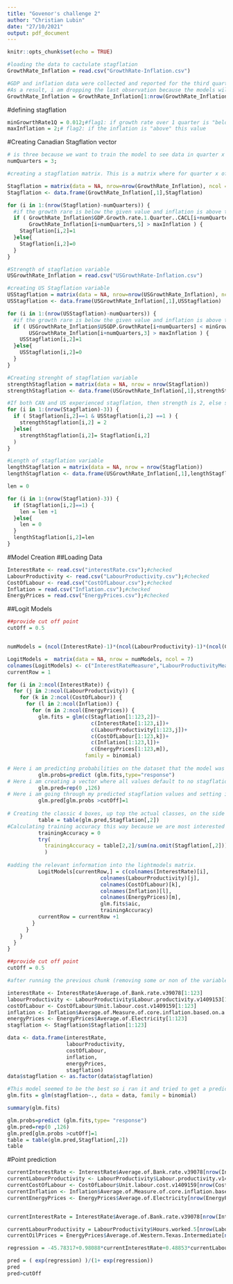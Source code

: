 ```yaml
---
title: "Govenor's challenge 2"
author: "Christian Lubin"
date: "27/10/2021"
output: pdf_document
---
```


```r
knitr::opts_chunk$set(echo = TRUE)
```

```r
#loading the data to cactulate stagflation
GrowthRate_Inflation = read.csv("GrowthRate-Inflation.csv")

#GDP and inflation data were collected and reported for the third quarter of 2021 but alot of the other variables were not.
#As a result, i am dropping the last observation because the models will not have data to learn. The models will only be learning from 1990Q1 to 2021Q2.
GrowthRate_Inflation = GrowthRate_Inflation[1:nrow(GrowthRate_Inflation)-1,]
```

#defining stagflation
```r
minGrowrthRate1Q = 0.012;#flag1: if growth rate over 1 quarter is "below" this value
maxInflation = 2;# flag2: if the inflation is "above" this value
```
#Creating  Canadian Stagflation vector
```r
# is three because we want to train the model to see data in quarter x and predict stagflation in quarter x+3. This is because we have data until 2021Q2 and we want to to predict stagflation in 2022Q1 so 3 quarters later.
numQuarters = 3;

#creating a stagflation matrix. This is a matrix where for quarter x of a year, if there was stagflation in the quarter (x+numQuarters), then the value of the stagflation variable at quater x is 1.

Stagflation = matrix(data = NA, nrow=nrow(GrowthRate_Inflation), ncol = 1)
Stagflation <- data.frame(GrowthRate_Inflation[,1],Stagflation)                      

for (i in 1:(nrow(Stagflation)-numQuarters)) {
  #if the growth rare is below the given value and inflation is above the given value then stagflation is 1. Else 0
  if ( GrowthRate_Inflation$GDP.Growth.rate.1.Quarter..CACL[i+numQuarters] < minGrowrthRate1Q  &
       GrowthRate_Inflation[i+numQuarters,5] > maxInflation ) {
    Stagflation[i,2]=1
  }else{
    Stagflation[i,2]=0
  }
}
```

```r
#Strength of stagflation variable
USGrowthRate_Inflation = read.csv("USGrowthRate-Inflation.csv")

#creating US Stagflation variable
USStagflation = matrix(data = NA, nrow=nrow(USGrowthRate_Inflation), ncol = 1)
USStagflation <- data.frame(USGrowthRate_Inflation[,1],USStagflation)                      

for (i in 1:(nrow(USStagflation)-numQuarters)) {
  #if the growth rare is below the given value and inflation is above the given value then stagflation is 1. Else 0
  if ( USGrowthRate_Inflation$USGDP.GrowthRate[i+numQuarters] < minGrowrthRate1Q  &
       USGrowthRate_Inflation[i+numQuarters,3] > maxInflation ) {
    USStagflation[i,2]=1
  }else{
    USStagflation[i,2]=0
  }
}

#Creating strenght of stagflation variable
strengthStagflation = matrix(data = NA, nrow = nrow(Stagflation))
strengthStagflation <- data.frame(USGrowthRate_Inflation[,1],strengthStagflation)

#If both CAN and US experienced stagflation, then strength is 2, else strength is whatever is in the canada stagflation variable
for (i in 1:(nrow(Stagflation)-3)) {
  if ( Stagflation[i,2]==1 & USStagflation[i,2] ==1 ) {
    strengthStagflation[i,2] = 2
  }else(
    strengthStagflation[i,2]= Stagflation[i,2]
  )
}

```

```r
#Length of stagflation variable
lengthStagflation = matrix(data = NA, nrow = nrow(Stagflation))
lengthStagflation <- data.frame(USGrowthRate_Inflation[,1],lengthStagflation)

len = 0

for (i in 1:(nrow(Stagflation)-3)) {
  if (Stagflation[i,2]==1) {
    len = len +1
  }else{
    len = 0
  }
  lengthStagflation[i,2]=len
}

```


#Model Creation
##Loading Data
```r
InterestRate <- read.csv("interestRate.csv");#checked
LabourProductivity <- read.csv("LabourProductivity.csv");#checked
CostOfLabour <- read.csv("CostOfLabour.csv");#checked
Inflation = read.csv("Inflation.csv");#checked
EnergyPrices = read.csv("EnergyPrices.csv");#checked

```

##Logit Models
```r
##provide cut off point
cutOff = 0.5


numModels = (ncol(InterestRate)-1)*(ncol(LabourProductivity)-1)*(ncol(CostOfLabour)-1)*(ncol(Inflation)-1)*(ncol(EnergyPrices)-1);

LogitModels =  matrix(data = NA, nrow = numModels, ncol = 7)
colnames(LogitModels) <- c("InterestRateMeasure","LabourProductivityMeasure","CostOfLabourMeasure","InflationMeasure", "EnergyPricesMeasure","AIC","Training Accuracy")
currentRow = 1

for (i in 2:ncol(InterestRate)) {
  for (j in 2:ncol(LabourProductivity)) {
    for (k in 2:ncol(CostOfLabour)) {
      for (l in 2:ncol(Inflation)) {
        for (m in 2:ncol(EnergyPrices)) {
          glm.fits = glm(c(Stagflation[1:123,2])~
                           c(InterestRate[1:123,i])+
                           c(LabourProductivity[1:123,j])+
                           c(CostOfLabour[1:123,k])+
                           c(Inflation[1:123,l])+
                           c(EnergyPrices[1:123,m]),
                         family = binomial)
          
# Here i am predicting probabilities on the dataset that the model was trained on. So using the values of the predictors, i am predicting the probabilities of stagflation or not.If no data set is supplied to the predict() function, then the probabilities are computed for the training data that was used to fit the logistic regression model.
          glm.probs=predict (glm.fits,type="response")
# Here i am creating a vector where all values default to no stagflation or o.
          glm.pred=rep(0 ,126)
# Here i am going through my predicted stagflation values and setting it to 1 if the predicted probability of stagflation is greater than the given cutoff.
          glm.pred[glm.probs >cutOff]=1
          
# Creating the classic 4 boxes, up top the actual classes, on the side the predicted classes and in each box, the appropriate number          
          table = table(glm.pred,Stagflation[,2])
#Calculating training accuracy this way because we are most interested in times where stagflation happened and wether or not the model predicted it.
          trainingAccuracy = 0
          try(
            trainingAccuracy = table[2,2]/sum(na.omit(Stagflation[,2]))
            )
          
#adding the relevant information into the lightmodels matrix.          
          LogitModels[currentRow,] = c(colnames(InterestRate)[i],
                              colnames(LabourProductivity)[j],
                              colnames(CostOfLabour)[k],
                              colnames(Inflation)[l],
                              colnames(EnergyPrices)[m],
                              glm.fits$aic,
                              trainingAccuracy)
          currentRow = currentRow +1
        }
      }
    }
  }
}


```

```r
##provide cut off point
cutOff = 0.5

#after running the previous chunk (removing some or non of the variables from the models) a few times i think we should use this model.

interestRate <- InterestRate$Average.of.Bank.rate.v39078[1:123]
labourProductivity <- LabourProductivity$Labour.productivity.v1409153[1:123]
costOfLabour <- CostOfLabour$Unit.labour.cost.v1409159[1:123]
inflation <- Inflation$Average.of.Measure.of.core.inflation.based.on.a.factor.model..CPI.common..year.over.year.percent.change..v108785713[1:123]
energyPrices <- EnergyPrices$Average.of.Electricity[1:123]
stagflation <- Stagflation$Stagflation[1:123]

data <- data.frame(interestRate,
                   labourProductivity,
                   costOfLabour,
                   inflation,
                   energyPrices,
                   stagflation)
data$stagflation <- as.factor(data$stagflation)

#This model seemed to be the best so i ran it and tried to get a prediction for stagflation.
glm.fits = glm(stagflation~., data = data, family = binomial)

```

```r
summary(glm.fits)

glm.probs=predict (glm.fits,type= "response")
glm.pred=rep(0 ,126)
glm.pred[glm.probs >cutOff]=1
table = table(glm.pred,Stagflation[,2])
table

```
#Point prediction
```r
currentInterestRate <- InterestRate$Average.of.Bank.rate.v39078[nrow(InterestRate)]
currentLabourProductivity <- LabourProductivity$Labour.productivity.v1409153[nrow(LabourProductivity)]
currentCostOfLabour <- CostOfLabour$Unit.labour.cost.v1409159[nrow(CostOfLabour)]
currentInflation <- Inflation$Average.of.Measure.of.core.inflation.based.on.a.factor.model..CPI.common..year.over.year.percent.change..v108785713[nrow(Inflation)]
currentEnergyPrices <- EnergyPrices$Average.of.Electricity[nrow(EnergyPrices)]


currentInterestRate = InterestRate$Average.of.Bank.rate.v39078[nrow(InterestRate)]

currentLabourProductivity = LabourProductivity$Hours.worked.5[nrow(LabourProductivity)]
currentOilPrices = EnergyPrices$Average.of.Western.Texas.Intermediate[nrow(EnergyPrices)]

regression = -45.78317+0.98088*currentInterestRate+0.48853*currentLabourProductivity-0.15348*currentCostOfLabour+6.96384*currentInflation-0.07897*currentEnergyPrices

pred = ( exp(regression) )/(1+ exp(regression))
pred
pred>cutOff
```
